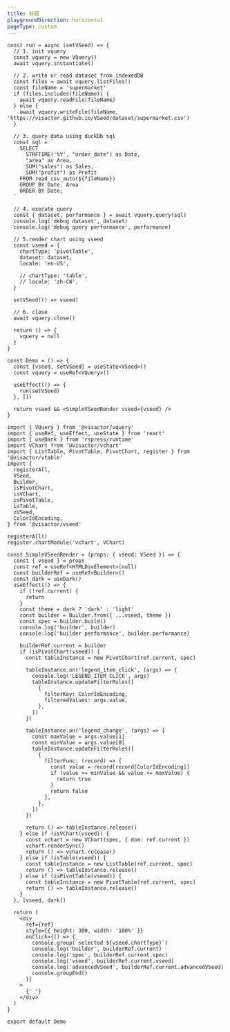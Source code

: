 ```yaml
---
title: 标题
playgroundDirection: horizontal
pageType: custom
---
```


```tsx
const run = async (setVSeed) => {
  // 1. init vquery
  const vquery = new VQuery()
  await vquery.instantiate()

  // 2. write or read dataset from indexedDB
  const files = await vquery.listFiles()
  const fileName = 'supermarket'
  if (files.includes(fileName)) {
    await vquery.readFile(fileName)
  } else {
    await vquery.writeFile(fileName, 'https://visactor.github.io/VSeed/dataset/supermarket.csv')
  }

  // 3. query data using duckDb sql
  const sql = `
    SELECT
      STRFTIME('%Y', "order_date") as Date,
      "area" as Area,
      SUM("sales") as Sales,
      SUM("profit") as Profit
    FROM read_csv_auto(${fileName})
    GROUP BY Date, Area
    ORDER BY Date;
  `

  // 4. execute query
  const { dataset, performance } = await vquery.query(sql)
  console.log('debug dataset', dataset)
  console.log('debug query performance', performance)

  // 5.render chart using vseed
  const vseed = {
    chartType: 'pivotTable',
    dataset: dataset,
    locale: 'en-US',

    // chartType: 'table',
    // locale: 'zh-CN',
  }

  setVSeed(() => vseed)

  // 6. close
  await vquery.close()

  return () => {
    vquery = null
  }
}

const Demo = () => {
  const [vseed, setVSeed] = useState<VSeed>()
  const vquery = useRef<VQuery>()

  useEffect(() => {
    run(setVSeed)
  }, [])

  return vseed && <SimpleVSeedRender vseed={vseed} />
}

import { VQuery } from '@visactor/vquery'
import { useRef, useEffect, useState } from 'react'
import { useDark } from 'rspress/runtime'
import VChart from '@visactor/vchart'
import { ListTable, PivotTable, PivotChart, register } from '@visactor/vtable'
import {
  registerAll,
  VSeed,
  Builder,
  isPivotChart,
  isVChart,
  isPivotTable,
  isTable,
  zVSeed,
  ColorIdEncoding,
} from '@visactor/vseed'

registerAll()
register.chartModule('vchart', VChart)

const SimpleVSeedRender = (props: { vseed: VSeed }) => {
  const { vseed } = props
  const ref = useRef<HTMLDivElement>(null)
  const builderRef = useRef<Builder>()
  const dark = useDark()
  useEffect(() => {
    if (!ref.current) {
      return
    }
    const theme = dark ? 'dark' : 'light'
    const builder = Builder.from({ ...vseed, theme })
    const spec = builder.build()
    console.log('builder', builder)
    console.log('builder performance', builder.performance)

    builderRef.current = builder
    if (isPivotChart(vseed)) {
      const tableInstance = new PivotChart(ref.current, spec)

      tableInstance.on('legend_item_click', (args) => {
        console.log('LEGEND_ITEM_CLICK', args)
        tableInstance.updateFilterRules([
          {
            filterKey: ColorIdEncoding,
            filteredValues: args.value,
          },
        ])
      })

      tableInstance.on('legend_change', (args) => {
        const maxValue = args.value[1]
        const minValue = args.value[0]
        tableInstance.updateFilterRules([
          {
            filterFunc: (record) => {
              const value = record[record[ColorIdEncoding]]
              if (value >= minValue && value <= maxValue) {
                return true
              }
              return false
            },
          },
        ])
      })

      return () => tableInstance.release()
    } else if (isVChart(vseed)) {
      const vchart = new VChart(spec, { dom: ref.current })
      vchart.renderSync()
      return () => vchart.release()
    } else if (isTable(vseed)) {
      const tableInstance = new ListTable(ref.current, spec)
      return () => tableInstance.release()
    } else if (isPivotTable(vseed)) {
      const tableInstance = new PivotTable(ref.current, spec)
      return () => tableInstance.release()
    }
  }, [vseed, dark])

  return (
    <div
      ref={ref}
      style={{ height: 300, width: '100%' }}
      onClick={() => {
        console.group(`selected ${vseed.chartType}`)
        console.log('builder', builderRef.current)
        console.log('spec', builderRef.current.spec)
        console.log('vseed', builderRef.current.vseed)
        console.log('advancedVSeed', builderRef.current.advancedVSeed)
        console.groupEnd()
      }}
    >
      {' '}
    </div>
  )
}

export default Demo
```
